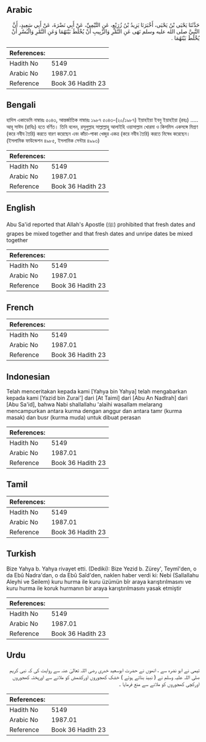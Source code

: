 ## Arabic


<div dir="rtl" lang="ar" style={{fontSize:'larger',backgroundColor:'#f8f9fa',padding:20}}>
حَدَّثَنَا يَحْيَى بْنُ يَحْيَى، أَخْبَرَنَا يَزِيدُ بْنُ زُرَيْعٍ، عَنِ التَّيْمِيِّ، عَنْ أَبِي نَضْرَةَ، عَنْ أَبِي سَعِيدٍ، أَنَّ النَّبِيَّ صلى الله عليه وسلم نَهَى عَنِ التَّمْرِ وَالزَّبِيبِ أَنْ يُخْلَطَ بَيْنَهُمَا وَعَنِ التَّمْرِ وَالْبُسْرِ أَنْ يُخْلَطَ بَيْنَهُمَا ‏.‏
</div>
<div style={{backgroundColor:'#f8f9fa',padding:20, marginBottom: 10}}><table> <thead> <tr> <th>References:</th> <th></th> </tr> </thead> <tbody><tr><td>Hadith No</td><td>5149</td></tr><tr><td>Arabic No</td><td>1987.01</td></tr><tr><td>Reference</td><td>Book 36 Hadith 23</td></tr></tbody></table></div>

## Bengali


<div dir="ltr" lang="bn" style={{fontSize:'larger',backgroundColor:'#f8f9fa',padding:20}}>
হাদিস একাডেমি নাম্বারঃ ৫০৪৩, আন্তর্জাতিক নাম্বারঃ ১৯৮৭ ৫০৪৩-(২০/১৯৮৭) ইয়াহইয়া ইবনু ইয়াহইয়া (রহঃ) ..... আবূ সাঈদ (রাযিঃ) হতে বর্ণিত। তিনি বলেন, রসূলুল্লাহ সাল্লাল্লাহু আলাইহি ওয়াসাল্লাম খোরমা ও কিসমিস একসঙ্গে মিশ্রণ (করে নবীয তৈরি) করতে বারণ করেছেন এবং কাঁচা-পাকা খেজুর একত্র (করে নবীব তৈরি) করতে নিষেধ করেছেন। (ইসলামিক ফাউন্ডেশন ৪৯৮৫, ইসলামিক সেন্টার ৪৯৯৩)
</div>
<div style={{backgroundColor:'#f8f9fa',padding:20, marginBottom: 10}}><table> <thead> <tr> <th>References:</th> <th></th> </tr> </thead> <tbody><tr><td>Hadith No</td><td>5149</td></tr><tr><td>Arabic No</td><td>1987.01</td></tr><tr><td>Reference</td><td>Book 36 Hadith 23</td></tr></tbody></table></div>

## English


<div dir="ltr" lang="en" style={{fontSize:'larger',backgroundColor:'#f8f9fa',padding:20}}>
Abu Sa'id reported that Allah's Apostle (ﷺ) prohibited that fresh dates and grapes be mixed together and that fresh dates and unripe dates be mixed together
</div>
<div style={{backgroundColor:'#f8f9fa',padding:20, marginBottom: 10}}><table> <thead> <tr> <th>References:</th> <th></th> </tr> </thead> <tbody><tr><td>Hadith No</td><td>5149</td></tr><tr><td>Arabic No</td><td>1987.01</td></tr><tr><td>Reference</td><td>Book 36 Hadith 23</td></tr></tbody></table></div>

## French


<div dir="ltr" lang="fr" style={{fontSize:'larger',backgroundColor:'#f8f9fa',padding:20}}>

</div>
<div style={{backgroundColor:'#f8f9fa',padding:20, marginBottom: 10}}><table> <thead> <tr> <th>References:</th> <th></th> </tr> </thead> <tbody><tr><td>Hadith No</td><td>5149</td></tr><tr><td>Arabic No</td><td>1987.01</td></tr><tr><td>Reference</td><td>Book 36 Hadith 23</td></tr></tbody></table></div>

## Indonesian


<div dir="ltr" lang="id" style={{fontSize:'larger',backgroundColor:'#f8f9fa',padding:20}}>
Telah menceritakan kepada kami [Yahya bin Yahya] telah mengabarkan kepada kami [Yazid bin Zurai'] dari [At Taimi] dari [Abu An Nadlrah] dari [Abu Sa'id], bahwa Nabi shallallahu 'alaihi wasallam melarang mencampurkan antara kurma dengan anggur dan antara tamr (kurma masak) dan busr (kurma muda) untuk dibuat perasan
</div>
<div style={{backgroundColor:'#f8f9fa',padding:20, marginBottom: 10}}><table> <thead> <tr> <th>References:</th> <th></th> </tr> </thead> <tbody><tr><td>Hadith No</td><td>5149</td></tr><tr><td>Arabic No</td><td>1987.01</td></tr><tr><td>Reference</td><td>Book 36 Hadith 23</td></tr></tbody></table></div>

## Tamil


<div dir="ltr" lang="ta" style={{fontSize:'larger',backgroundColor:'#f8f9fa',padding:20}}>

</div>
<div style={{backgroundColor:'#f8f9fa',padding:20, marginBottom: 10}}><table> <thead> <tr> <th>References:</th> <th></th> </tr> </thead> <tbody><tr><td>Hadith No</td><td>5149</td></tr><tr><td>Arabic No</td><td>1987.01</td></tr><tr><td>Reference</td><td>Book 36 Hadith 23</td></tr></tbody></table></div>

## Turkish


<div dir="ltr" lang="tr" style={{fontSize:'larger',backgroundColor:'#f8f9fa',padding:20}}>
Bize Yahya b. Yahya rivayet etti. (Dediki): Bize Yezid b. Zürey', Teymî'den, o da Ebû Nadra'dan, o da Ebû Saîd'den, naklen haber verdi ki: Nebi (Sallallahu Aleyhi ve Seilem) kuru hurma ile kuru üzümün bîr araya karıştırılmasını ve kuru hurma ile koruk hurmanın bir araya karıştırılmasını yasak etmiştir
</div>
<div style={{backgroundColor:'#f8f9fa',padding:20, marginBottom: 10}}><table> <thead> <tr> <th>References:</th> <th></th> </tr> </thead> <tbody><tr><td>Hadith No</td><td>5149</td></tr><tr><td>Arabic No</td><td>1987.01</td></tr><tr><td>Reference</td><td>Book 36 Hadith 23</td></tr></tbody></table></div>

## Urdu


<div dir="rtl" lang="ur" style={{fontSize:'larger',backgroundColor:'#f8f9fa',padding:20}}>
تیمی نے ابو نضرہ سے ، انھوں نے حضرت ابوسعید خدری رضی اللہ تعالیٰ عنہ سے روایت کی کہ نبی کریم صلی اللہ علیہ وسلم نے ( نبیذ بناتے ہوئے ) خشک کھجوروں اورکشمش کو ملانے سے اورپختہ کھجوروں اورکچی کھجوروں کو ملانے سے منع فرمایا ۔
</div>
<div style={{backgroundColor:'#f8f9fa',padding:20, marginBottom: 10}}><table> <thead> <tr> <th>References:</th> <th></th> </tr> </thead> <tbody><tr><td>Hadith No</td><td>5149</td></tr><tr><td>Arabic No</td><td>1987.01</td></tr><tr><td>Reference</td><td>Book 36 Hadith 23</td></tr></tbody></table></div>